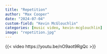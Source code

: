 ```yaml
---
title: "Repetition"
author: "Max Cooper"
date: "2024-07-04"
custom-field: "Kevin McGlouchlin"
categories: [music video, kevin-mcglouchlin]
image: "repetition.jpg"
---
```


{{< video https://youtu.be/nO9aot9RgQc >}}
